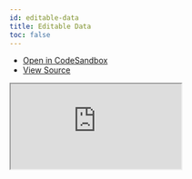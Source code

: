 ```yaml
---
id: editable-data
title: Editable Data
toc: false
---
```


- [Open in CodeSandbox](https://codesandbox.io/s/github/tannerlinsley/react-table/tree/alpha/examples/editable-data)
- [View Source](https://github.com/tannerlinsley/react-table/tree/alpha/examples/editable-data)

<iframe
  src="https://codesandbox.io/embed/github/tannerlinsley/react-table/tree/alpha/examples/editable-data?autoresize=1&fontsize=14&theme=dark"
  title="tannerlinsley/react-table: editable-data"
  sandbox="allow-forms allow-modals allow-popups allow-presentation allow-same-origin allow-scripts"
  style={{
    width: '100%',
    height: '80vh',
    border: '0',
    borderRadius: 8,
    overflow: 'hidden',
    position: 'static',
    zIndex: 0,
  }}
></iframe>
